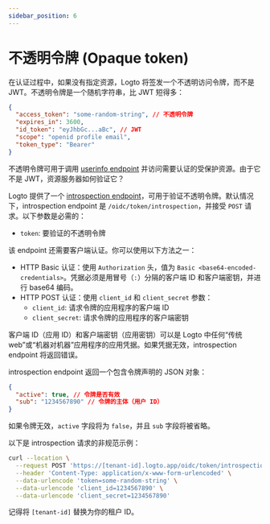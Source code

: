 ```yaml
---
sidebar_position: 6
---
```


# 不透明令牌 (Opaque token)

在认证过程中，如果没有指定资源，Logto 将签发一个不透明访问令牌，而不是 JWT。不透明令牌是一个随机字符串，比 JWT 短得多：

```json
{
  "access_token": "some-random-string", // 不透明令牌
  "expires_in": 3600,
  "id_token": "eyJhbGc...aBc", // JWT
  "scope": "openid profile email",
  "token_type": "Bearer"
}
```

不透明令牌可用于调用 [userinfo endpoint](https://openid.net/specs/openid-connect-core-1_0.html#UserInfo) 并访问需要认证的受保护资源。由于它不是 JWT，资源服务器如何验证它？

Logto 提供了一个 [introspection endpoint](https://www.rfc-editor.org/rfc/rfc7662.html)，可用于验证不透明令牌。默认情况下，introspection endpoint 是 `/oidc/token/introspection`，并接受 `POST` 请求。以下参数是必需的：

- `token`: 要验证的不透明令牌

该 endpoint 还需要客户端认证。你可以使用以下方法之一：

- HTTP Basic 认证：使用 `Authorization` 头，值为 `Basic <base64-encoded-credentials>`。凭据必须是用冒号（`:`）分隔的客户端 ID 和客户端密钥，并进行 base64 编码。
- HTTP POST 认证：使用 `client_id` 和 `client_secret` 参数：
  - `client_id`: 请求令牌的应用程序的客户端 ID
  - `client_secret`: 请求令牌的应用程序的客户端密钥

客户端 ID（应用 ID）和客户端密钥（应用密钥）可以是 Logto 中任何“传统 web”或“机器对机器”应用程序的应用凭据。如果凭据无效，introspection endpoint 将返回错误。

introspection endpoint 返回一个包含令牌声明的 JSON 对象：

```json
{
  "active": true, // 令牌是否有效
  "sub": "1234567890" // 令牌的主体（用户 ID）
}
```

如果令牌无效，`active` 字段将为 `false`，并且 `sub` 字段将被省略。

以下是 introspection 请求的非规范示例：

```bash
curl --location \
  --request POST 'https://[tenant-id].logto.app/oidc/token/introspection' \
  --header 'Content-Type: application/x-www-form-urlencoded' \
  --data-urlencode 'token=some-random-string' \
  --data-urlencode 'client_id=1234567890' \
  --data-urlencode 'client_secret=1234567890'
```

记得将 `[tenant-id]` 替换为你的租户 ID。
